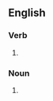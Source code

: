 ==English==

===Verb===
{{head|en|verb form}}

# {{present participle of|en|detox|nocat=1}}

===Noun===
{{en-noun}}

# {{syn of|en|detox||detoxification, especially of the body from drugs}}